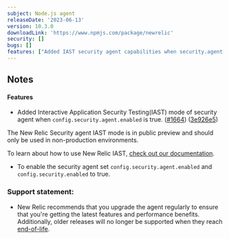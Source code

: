 ```yaml
---
subject: Node.js agent
releaseDate: '2023-06-13'
version: 10.3.0
downloadLink: 'https://www.npmjs.com/package/newrelic'
security: []
bugs: []
features: ["Added IAST security agent capabilities when security.agent.enabled is true"]
---
```


## Notes

#### Features

* Added Interactive Application Security Testing(IAST) mode of security agent when `config.security.agent.enabled` is true. ([#1664](https://github.com/newrelic/node-newrelic/pull/1664)) ([3e926e5](https://github.com/newrelic/node-newrelic/commit/3e926e59ab5feba4b2759d8a108c424b237b5eda))

<Callout variant="caution">
   The New Relic Security agent IAST mode is in public preview and should only be used in non-production environments.
</Callout>

To learn about how to use New Relic IAST, [check out our documentation](/docs/iast/overview/).

* To enable the security agent set `config.security.agent.enabled` and `config.security.enabled` to true. 

### Support statement:

* New Relic recommends that you upgrade the agent regularly to ensure that you're getting the latest features and performance benefits. Additionally, older releases will no longer be supported when they reach [end-of-life](/docs/using-new-relic/cross-product-functions/install-configure/notification-changes-new-relic-saas-features-distributed-software).
